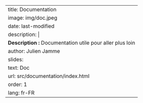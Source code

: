 ---
title: Documentation 
image: img/doc.jpeg
date: last-modified
description: |
  <b>Description :</b> Documentation utile pour aller plus loin 
author: Julien Jamme
slides:
  text: Doc
  url: src/documentation/index.html
order: 1
lang: fr-FR
---